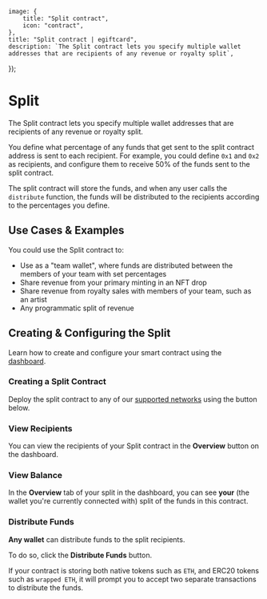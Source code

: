 
	image: {
		title: "Split contract",
		icon: "contract",
	},
	title: "Split contract | egiftcard",
	description: `The Split contract lets you specify multiple wallet addresses that are recipients of any revenue or royalty split`,
});

# Split

The Split contract lets you specify multiple wallet addresses that are recipients of any revenue or royalty split.

You define what percentage of any funds that get sent to the split contract address is sent to each recipient.
For example, you could define `0x1` and `0x2` as recipients, and configure them to receive 50% of the funds sent to the split contract.

The split contract will store the funds, and when any user calls the `distribute` function, the funds will be distributed to the recipients according to the percentages you define.

## Use Cases & Examples

You could use the Split contract to:

- Use as a "team wallet", where funds are distributed between the members of your team with set percentages
- Share revenue from your primary minting in an NFT drop
- Share revenue from royalty sales with members of your team, such as an artist
- Any programmatic split of revenue

## Creating & Configuring the Split

Learn how to create and configure your smart contract using the [dashboard](https://egiftcard.cc/dashboard).

### Creating a Split Contract

Deploy the split contract to any of our
[supported networks](https://blog.egiftcard.cc/guides/which-network-should-you-use) using the button below.

### View Recipients

You can view the recipients of your Split contract in the **Overview** button on the dashboard.

### View Balance

In the **Overview** tab of your split in the dashboard, you can see **your** (the wallet you're currently connected with) split of the funds in this contract.

### Distribute Funds

**Any wallet** can distribute funds to the split recipients.

To do so, click the **Distribute Funds** button.

<Callout title="Native Token Storage" variant="warning">

If your contract is storing both native tokens such as `ETH`, and ERC20 tokens such as `wrapped ETH`,
it will prompt you to accept two separate transactions to distribute the funds.

</Callout>
